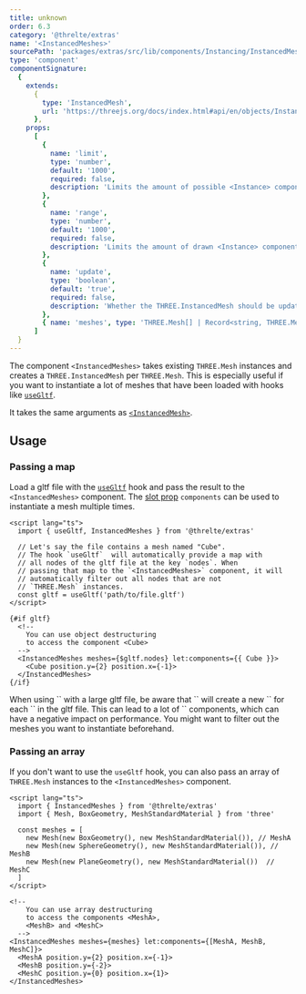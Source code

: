 ```yaml
---
title: unknown
order: 6.3
category: '@threlte/extras'
name: '<InstancedMeshes>'
sourcePath: 'packages/extras/src/lib/components/Instancing/InstancedMeshes'
type: 'component'
componentSignature:
  {
    extends:
      {
        type: 'InstancedMesh',
        url: 'https://threejs.org/docs/index.html#api/en/objects/InstancedMesh'
      },
    props:
      [
        {
          name: 'limit',
          type: 'number',
          default: '1000',
          required: false,
          description: 'Limits the amount of possible <Instance> components.'
        },
        {
          name: 'range',
          type: 'number',
          default: '1000',
          required: false,
          description: 'Limits the amount of drawn <Instance> components.'
        },
        {
          name: 'update',
          type: 'boolean',
          default: 'true',
          required: false,
          description: 'Whether the THREE.InstancedMesh should be updated.'
        },
        { name: 'meshes', type: 'THREE.Mesh[] | Record<string, THREE.Mesh>', required: true }
      ]
  }
---
```


The component `<InstancedMeshes>` takes existing `THREE.Mesh` instances and creates a `THREE.InstancedMesh` per `THREE.Mesh`. This is especially useful if you want to instantiate a lot of meshes that have been loaded with hooks like [`useGltf`](/docs/reference/extras/use-gltf).

It takes the same arguments as [`<InstancedMesh>`](/docs/reference/extras/instanced-mesh).

<Example path="extras/instanced-mesh/merged" />

## Usage

### Passing a map

Load a gltf file with the [`useGltf`](/docs/reference/extras/use-gltf) hook and pass the result to the `<InstancedMeshes>` component. The [slot prop](https://svelte.dev/docs#template-syntax-slot) `components` can be used to instantiate a mesh multiple times.

```svelte
<script lang="ts">
  import { useGltf, InstancedMeshes } from '@threlte/extras'

  // Let's say the file contains a mesh named "Cube".
  // The hook `useGltf`  will automatically provide a map with
  // all nodes of the gltf file at the key `nodes`. When
  // passing that map to the `<InstancedMeshes>` component, it will
  // automatically filter out all nodes that are not
  // `THREE.Mesh` instances.
  const gltf = useGltf('path/to/file.gltf')
</script>

{#if gltf}
  <!--
    You can use object destructuring
    to access the component <Cube>
  -->
  <InstancedMeshes meshes={$gltf.nodes} let:components={{ Cube }}>
    <Cube position.y={2} position.x={-1}>
  </InstancedMeshes>
{/if}
```

<Tip type="tip">
  When using `<InstancedMeshes>` with a large gltf file, be aware that `<InstancedMeshes>` will
	create a new `<InstancedMesh>` for each `<Mesh>` in the gltf file.
  This can lead to a lot of `<InstancedMesh>` components, which can have a negative
  impact on performance. You might want to filter out the meshes you want to
  instantiate beforehand.
</Tip>

### Passing an array

If you don't want to use the `useGltf` hook, you can also pass an array of `THREE.Mesh` instances to the `<InstancedMeshes>` component.

```svelte
<script lang="ts">
  import { InstancedMeshes } from '@threlte/extras'
  import { Mesh, BoxGeometry, MeshStandardMaterial } from 'three'

  const meshes = [
    new Mesh(new BoxGeometry(), new MeshStandardMaterial()), // MeshA
    new Mesh(new SphereGeometry(), new MeshStandardMaterial()), // MeshB
    new Mesh(new PlaneGeometry(), new MeshStandardMaterial())  // MeshC
  ]
</script>

<!--
    You can use array destructuring
    to access the components <MeshA>,
    <MeshB> and <MeshC>
  -->
<InstancedMeshes meshes={meshes} let:components={[MeshA, MeshB, MeshC]}>
  <MeshA position.y={2} position.x={-1}>
  <MeshB position.y={-2}>
  <MeshC position.y={0} position.x={1}>
</InstancedMeshes>
```
